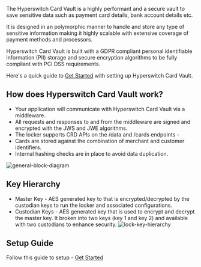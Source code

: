 The Hyperswitch Card Vault is a highly performant and a secure vault to save sensitive data such as payment card details, bank account details etc.

It is designed in an polymorphic manner to handle and store any type of sensitive information making it highly scalable with extensive coverage of payment methods and processors.

Hyperswitch Card Vault is built with a GDPR compliant personal identifiable information (PII) storage and secure encryption algorithms to be fully compliant with PCI DSS requirements.

Here's a quick guide to [Get Started](https://github.com/juspay/hyperswitch-card-vault/blob/main/docs/guides/setup.md) with setting up Hyperswitch Card Vault.

## How does Hyperswitch Card Vault work?

- Your application will communicate with Hyperswitch Card Vault via a middleware.
- All requests and responses to and from the middleware are signed and encrypted with the JWS and JWE algorithms.
- The locker supports CRD APIs on the /data and /cards endpoints -
- Cards are stored against the combination of merchant and customer identifiers.
- Internal hashing checks are in place to avoid data duplication.

![general-block-diagram](https://raw.githubusercontent.com/juspay/hyperswitch-card-vault/45dc1e5ca168f811b9230ede9e644ccb6f03a28c/docs/imgs/general-block-diagram.png)

## Key Hierarchy

- Master Key - AES generated key to that is encrypted/decrypted by the custodian keys to run the locker and associated configurations.
- Custodian Keys - AES generated key that is used to encrypt and decrypt the master key. It broken into two keys (key 1 and key 2) and available with two custodians to enhance security.
  ![lock-key-hierarchy](https://raw.githubusercontent.com/juspay/hyperswitch-card-vault/45dc1e5ca168f811b9230ede9e644ccb6f03a28c/docs/imgs/locker-key-hierarchy.png)

## Setup Guide

Follow this guide to setup - [Get Started](https://github.com/juspay/hyperswitch-card-vault/blob/main/docs/guides/setup.md)
